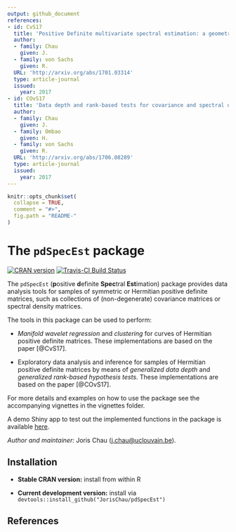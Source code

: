 ```yaml
---
output: github_document
references:
- id: CvS17
  title: 'Positive Definite multivariate spectral estimation: a geometric wavelet approach'
  author:
  - family: Chau  
    given: J.
  - family: von Sachs
    given: R.
  URL: 'http://arxiv.org/abs/1701.03314'
  type: article-journal
  issued:
    year: 2017
- id: COvS17
  title: 'Data depth and rank-based tests for covariance and spectral density matrices'
  author:
  - family: Chau  
    given: J.
  - family: Ombao
    given: H.
  - family: von Sachs
    given: R.
  URL: 'http://arxiv.org/abs/1706.08289'
  type: article-journal
  issued:
    year: 2017
---
```


<!-- README.md is generated from README.Rmd. Please edit that file -->

```r
knitr::opts_chunk$set(
  collapse = TRUE,
  comment = "#>",
  fig.path = "README-"
)
```

# The `pdSpecEst` package

[![CRAN version](http://www.r-pkg.org/badges/version/pdSpecEst)](https://cran.r-project.org/package=pdSpecEst)
[![Travis-CI Build Status](https://travis-ci.org/JorisChau/pdSpecEst.svg?branch=master)](https://travis-ci.org/JorisChau/pdSpecEst)

The `pdSpecEst` (**p**ositive **d**efinite **Spec**tral **Est**imation) package provides data analysis tools for samples of symmetric or Hermitian positive definite matrices, such as collections of (non-degenerate) covariance matrices or spectral density matrices.

The tools in this package can be used to perform:

* *Manifold wavelet regression* and *clustering* for curves of Hermitian positive definite matrices. These implementations are based on the paper [@CvS17].

* Exploratory data analysis and inference for samples of Hermitian positive definite matrices by means of *generalized data depth* and *generalized rank-based hypothesis tests*. These implementations are based on the paper [@COvS17].

For more details and examples on how to use the package see the accompanying vignettes in the vignettes folder. 

A demo Shiny app to test out the implemented functions in the package is available [here](https://jchau.shinyapps.io/pdSpecEst_app/).

*Author and maintainer:* Joris Chau (<j.chau@uclouvain.be>).

## Installation

* **Stable CRAN version:** install from within R

* **Current development version:** install via `devtools::install_github("JorisChau/pdSpecEst")`

## References




